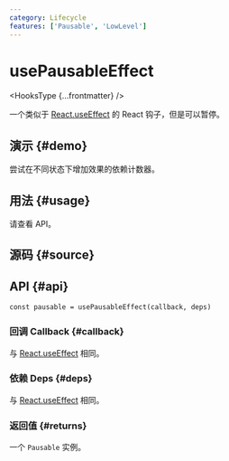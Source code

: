 ```yaml
---
category: Lifecycle
features: ['Pausable', 'LowLevel']
---
```


# usePausableEffect


<HooksType {...frontmatter} />

一个类似于 [React.useEffect](https://react.dev/reference/react/useEffect) 的 React 钩子，但是可以暂停。

## 演示 \{#demo}

尝试在不同状态下增加效果的依赖计数器。


<App />

## 用法 \{#usage}

请查看 API。

## 源码 \{#source}


<Source />

## API \{#api}

```tsx
const pausable = usePausableEffect(callback, deps)
```

### 回调 Callback \{#callback}

与 [React.useEffect](https://react.dev/reference/react/useEffect) 相同。

### 依赖 Deps \{#deps}

与 [React.useEffect](https://react.dev/reference/react/useEffect) 相同。

### 返回值 \{#returns}


<Tip type="pausable" />

一个 `Pausable` 实例。
